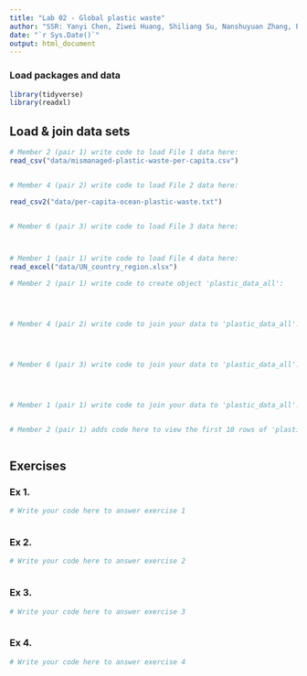 ```yaml
---
title: "Lab 02 - Global plastic waste"
author: "SSR: Yanyi Chen, Ziwei Huang, Shiliang Su, Nanshuyuan Zhang, Peiheng Liu and Pinzhe Zhao"
date: "`r Sys.Date()`"
output: html_document
---
```


### Load packages and data

```r
library(tidyverse)
library(readxl)
```


## Load & join data sets

```r
# Member 2 (pair 1) write code to load File 1 data here:
read_csv("data/mismanaged-plastic-waste-per-capita.csv")


# Member 4 (pair 2) write code to load File 2 data here:

read_csv2("data/per-capita-ocean-plastic-waste.txt")


# Member 6 (pair 3) write code to load File 3 data here:



# Member 1 (pair 1) write code to load File 4 data here:
read_excel("data/UN_country_region.xlsx")


```



```r
# Member 2 (pair 1) write code to create object 'plastic_data_all':




# Member 4 (pair 2) write code to join your data to 'plastic_data_all':




# Member 6 (pair 3) write code to join your data to 'plastic_data_all':




# Member 1 (pair 1) write code to join your data to 'plastic_data_all':



```


```r
# Member 2 (pair 1) adds code here to view the first 10 rows of 'plastic_data_all'



```



## Exercises

### Ex 1.

```r
# Write your code here to answer exercise 1



```



### Ex 2.

```r
# Write your code here to answer exercise 2



```


### Ex 3.

```r
# Write your code here to answer exercise 3



```


### Ex 4.

```r
# Write your code here to answer exercise 4



```
